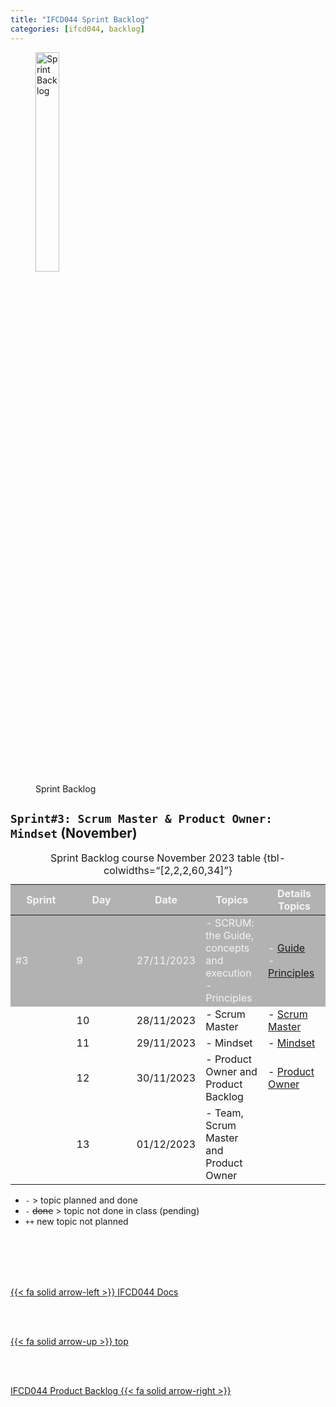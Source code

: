 ```yaml
---
title: "IFCD044 Sprint Backlog"
categories: [ifcd044, backlog]
---
```



<style>
tr:nth-child(1) {
  background-color: #b2b2b2!important;
  color: #f4f4f4!important;
}
</style>


![Sprint Backlog](/images/home/backlog.jpg){width="30%"}

## ``Sprint#3: Scrum Master & Product Owner: Mindset`` (November)

::: {.column-page-right}
| Sprint | Day | Date | Topics |  Details Topics |
| -- | -- | -- | -- | -- |
| #3  | 9 | 27/11/2023 | - SCRUM: the Guide, concepts and execution </br> - Principles | - [Guide](/scrum/scrum-what-guide.qmd) </br> - [Principles](/scrum/scrum-what-agile-manifesto.qmd)|
|  | 10 | 28/11/2023 | - Scrum Master </br> | - [Scrum Master](/scrum/scrum-week4.qmd) |
|  | 11 | 29/11/2023 | - Mindset  </br> | - [Mindset](/scrum/scrum-week5.qmd) |
|  | 12  | 30/11/2023 | - Product Owner and Product Backlog </br> | - [Product Owner](/scrum/scrum-week6.qmd) |
|  | 13 | 01/12/2023 | - Team, Scrum Master and Product Owner </br> |  |
: Sprint Backlog course November 2023 table {tbl-colwidths="[2,2,2,60,34]"}
:::

::: {.callout-note}
- `-` > topic planned and done
- `- ` <s>done</s> > topic not done in class (pending)
- `++` new topic not planned
:::




<!--- navLinks -->
<br><br>
<div class=row>
<br>
<div class='column left previous'>
<br>
[{{< fa solid arrow-left >}} IFCD044 Docs](/ifcd044/ifcd044.qmd)
<br>
</div>
<br>
<div class='column center'>
<br>
[{{< fa solid arrow-up >}} top](#top)
<br>
</div>
<br>
<div class='column right next'>
<br>
[IFCD044 Product Backlog  {{< fa solid arrow-right >}}](/ifcd044/ifcd044backlog-product.qmd)
<br>
</div>
<br>
</div>
